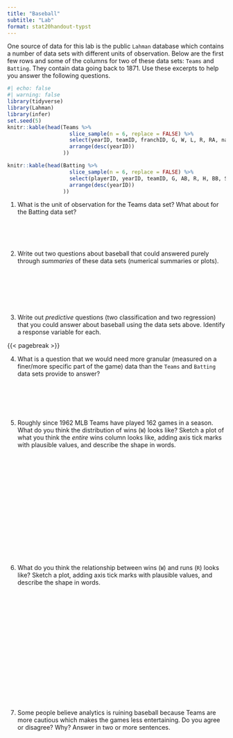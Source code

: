 ```yaml
---
title: "Baseball"
subtitle: "Lab"
format: stat20handout-typst
---
```


One source of data for this lab is the public `Lahman` database which contains a number of data sets with different units of observation. Below are the first few rows and some of the columns for two of these data sets: `Teams` and `Batting`. They contain data going back to 1871. Use these excerpts to help you answer the following questions.

```r
#| echo: false
#| warning: false
library(tidyverse)
library(Lahman)
library(infer)
set.seed(5)
knitr::kable(head(Teams %>% 
                    slice_sample(n = 6, replace = FALSE) %>%
                    select(yearID, teamID, franchID, G, W, L, R, RA, name) %>%
                    arrange(desc(yearID))
                  ))

knitr::kable(head(Batting %>% 
                    slice_sample(n = 6, replace = FALSE) %>%
                    select(playerID, yearID, teamID, G, AB, R, H, BB, SO) %>%
                    arrange(desc(yearID))
                  ))
```

1. What is the unit of observation for the Teams data set? What about for the Batting data set?

\
\
\

2. Write out two questions about baseball that could answered purely through *summaries* of these data sets (numerical summaries or plots).


\
\
\
\
\

3. Write out *predictive* questions (two classification and two regression) that you could answer about baseball using the data sets above. Identify a response variable for each.

{{< pagebreak >}}

4. What is a question that we would need more granular (measured on a finer/more specific part of the game) data than the `Teams` and `Batting` data sets provide to answer?

\
\
\
\

5. Roughly since 1962 MLB Teams have played 162 games in a season. What do you think the distribution of wins (`W`) looks like? Sketch a plot of what you think the *entire* wins column looks like, adding axis tick marks with plausible values, and describe the shape in words.

\
\
\
\
\
\
\
\
\
\
\
\
\
\

6. What do you think the relationship between wins (`W`) and runs (`R`) looks like? Sketch a plot, adding axis tick marks with plausible values, and describe the shape in words.


\
\
\
\
\
\
\
\
\
\
\
\
\
\
\

7. Some people believe analytics is ruining baseball because Teams are more cautious which makes the games less entertaining. Do you agree or disagree? Why? Answer in two or more sentences. 
 
\
\
\
\
\
\
\
